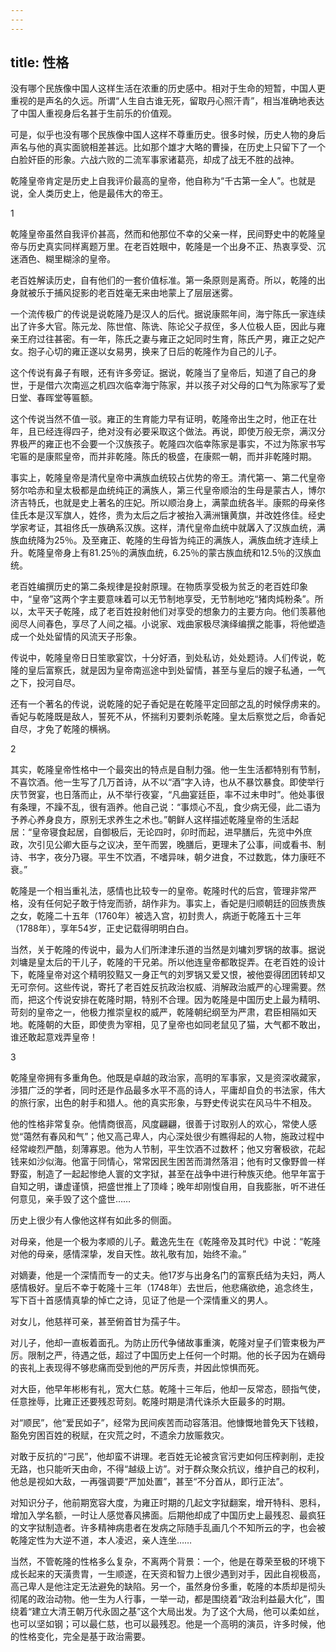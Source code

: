 ```yaml
---
---
---
```

title: 性格
---



没有哪个民族像中国人这样生活在浓重的历史感中。相对于生命的短暂，中国人更重视的是声名的久远。所谓“人生自古谁无死，留取丹心照汗青”，相当准确地表达了中国人重视身后名甚于生前乐的价值观。

可是，似乎也没有哪个民族像中国人这样不尊重历史。很多时候，历史人物的身后声名与他的真实面貌相差甚远。比如那个雄才大略的曹操，在历史上只留下了一个白脸奸臣的形象。六战六败的二流军事家诸葛亮，却成了战无不胜的战神。

乾隆皇帝肯定是历史上自我评价最高的皇帝，他自称为“千古第一全人”。也就是说，全人类历史上，他是最伟大的帝王。

1

乾隆皇帝虽然自我评价甚高，然而和他那位不幸的父亲一样，民间野史中的乾隆皇帝与历史真实同样离题万里。在老百姓眼中，乾隆是一个出身不正、热衷享受、沉迷酒色、糊里糊涂的皇帝。

老百姓解读历史，自有他们的一套价值标准。第一条原则是离奇。所以，乾隆的出身就被乐于捕风捉影的老百姓毫无来由地蒙上了层层迷雾。

一个流传极广的传说是说乾隆乃是汉人的后代。据说康熙年间，海宁陈氏一家连续出了许多大官。陈元龙、陈世倌、陈诜、陈论父子叔侄，多人位极人臣，因此与雍亲王府过往甚密。有一年，陈氏之妻与雍正之妃同时生育，陈氏产男，雍正之妃产女。抱子心切的雍正遂以女易男，换来了日后的乾隆作为自己的儿子。

这个传说有鼻子有眼，还有许多旁证。据说，乾隆当了皇帝后，知道了自己的身世，于是借六次南巡之机四次临幸海宁陈家，并以孩子对父母的口气为陈家写了爱日堂、春晖堂等匾额。

这个传说当然不值一驳。雍正的生育能力早有证明，乾隆帝出生之时，他正在壮年，且已经连得四子，绝对没有必要采取这个做法。再说，即使万般无奈，满汉分界极严的雍正也不会要一个汉族孩子。乾隆四次临幸陈家是事实，不过为陈家书写宅匾的是康熙皇帝，而并非乾隆。陈氏的极盛，在康熙一朝，而并非乾隆时期。

事实上，乾隆皇帝是清代皇帝中满族血统较占优势的帝王。清代第一、第二代皇帝努尔哈赤和皇太极都是血统纯正的满族人，第三代皇帝顺治的生母是蒙古人，博尔济吉特氏，也就是史上著名的庄妃。所以顺治身上，满蒙血统各半。康熙的母亲佟佳氏本是汉军旗人，姓佟，贵为太后之后才被抬入满洲镶黄旗，并改姓佟佳。经史学家考证，其祖佟氏一族确系汉族。这样，清代皇帝血统中就羼入了汉族血统，满族血统降为25％。及至雍正、乾隆的生母皆为纯正的满族人，满族血统才连续上升。乾隆皇帝身上有81.25％的满族血统，6.25％的蒙古族血统和12.5％的汉族血统。

老百姓编撰历史的第二条规律是投射原理。在物质享受极为贫乏的老百姓印象中，“皇帝”这两个字主要意味着可以无节制地享受，无节制地吃“猪肉炖粉条”。所以，太平天子乾隆，成了老百姓投射他们对享受的想象力的主要方向。他们羡慕他阅尽人间春色，享尽了人间之福。小说家、戏曲家极尽演绎编撰之能事，将他塑造成一个处处留情的风流天子形象。

传说中，乾隆皇帝日日笙歌宴饮，十分好酒，到处私访，处处题诗。人们传说，乾隆的皇后富察氏，就是因为皇帝南巡途中到处留情，甚至与皇后的嫂子私通，一气之下，投河自尽。

还有一个著名的传说，说乾隆的妃子香妃是在乾隆平定回部之乱的时候俘虏来的。香妃与乾隆既是敌人，誓死不从，怀揣利刃要刺杀乾隆。皇太后察觉之后，命香妃自尽，才免了乾隆的横祸。

2

其实，乾隆皇帝性格中一个最突出的特点是自制力强。他一生生活都特别有节制，不喜饮酒。他一生写了几万首诗，从不以“酒”字入诗，也从不暴饮暴食。即使举行庆节贺宴，也日落而止，从不举行夜宴，“凡曲宴廷臣，率不过未申时”。他处事很有条理，不躁不乱，很有涵养。他自己说：“事烦心不乱，食少病无侵，此二语为予养心养身良方，原别无求养生之术也。”朝鲜人这样描述乾隆皇帝的生活起居：“皇帝寝食起居，自御极后，无论四时，卯时而起，进早膳后，先览中外庶政，次引见公卿大臣与之议决，至午而罢，晚膳后，更理未了公事，间或看书、制诗、书字，夜分乃寝。平生不饮酒，不嗜异味，朝夕进食，不过数匙，体力康旺不衰。”

乾隆是一个相当重礼法，感情也比较专一的皇帝。乾隆时代的后宫，管理非常严格，没有任何妃子敢于恃宠而骄，胡作非为。事实上，香妃是归顺朝廷的回族贵族之女，乾隆二十五年（1760年）被选入宫，初封贵人，病逝于乾隆五十三年（1788年），享年54岁，正史记载得明明白白。

当然，关于乾隆的传说中，最为人们所津津乐道的当然是刘墉刘罗锅的故事。据说刘墉是皇太后的干儿子，乾隆的干兄弟。所以他连皇帝都敢捉弄。在老百姓的设计下，乾隆皇帝对这个精明狡黠又一身正气的刘罗锅又爱又恨，被他耍得团团转却又无可奈何。这些传说，寄托了老百姓反抗政治权威、消解政治威严的心理需要。然而，把这个传说安排在乾隆时期，特别不合理。因为乾隆是中国历史上最为精明、苛刻的皇帝之一，他极力推崇皇权的威严，乾隆朝纪纲至为严肃，君臣相隔如天地。乾隆朝的大臣，即使贵为宰相，见了皇帝也如同老鼠见了猫，大气都不敢出，谁还敢起意戏弄皇帝！

3

乾隆皇帝拥有多重角色。他既是卓越的政治家，高明的军事家，又是资深收藏家，涉猎广泛的学者，同时还是作品最多水平不高的诗人，平庸却自负的书法家，伟大的旅行家，出色的射手和猎人。他的真实形象，与野史传说实在风马牛不相及。

他的性格非常复杂。他情商很高，风度翩翩，很善于讨取别人的欢心，常使人感觉“蔼然有春风和气”；他又高己卑人，内心深处很少有瞧得起的人物，施政过程中经常峻烈严酷，刻薄寡恩。他为人节制，平生饮酒不过数杯；他又穷奢极欲，花起钱来如沙似海。他富于同情心，常常因民生困苦而潸然落泪；他有时又像野兽一样野蛮，制造了一起起惨绝人寰的文字狱，甚至在战争中进行种族灭绝。他早年富于自知之明，谦虚谨慎，把盛世推上了顶峰；晚年却刚愎自用，自我膨胀，听不进任何意见，亲手毁了这个盛世……

历史上很少有人像他这样有如此多的侧面。

对母亲，他是一个极为孝顺的儿子。戴逸先生在《乾隆帝及其时代》中说：“乾隆对他的母亲，感情深挚，发自天性。故礼敬有加，始终不渝。”

对嫡妻，他是一个深情而专一的丈夫。他17岁与出身名门的富察氏结为夫妇，两人感情极好。皇后不幸于乾隆十三年（1748年）去世后，他悲痛欲绝，追念终生，写下百十首感情真挚的悼亡之诗，见证了他是一个深情重义的男人。

对女儿，他慈祥可亲，甚至俯首甘为孺子牛。

对儿子，他却一直板着面孔。为防止历代争储故事重演，乾隆对皇子们管束极为严厉。限制之严，待遇之低，超过了中国历史上任何一个时期。他的长子因为在嫡母的丧礼上表现得不够悲痛而受到他的严厉斥责，并因此惊惧而死。

对大臣，他早年彬彬有礼，宽大仁慈。乾隆十三年后，他却一反常态，颐指气使，任意挫辱，比雍正还要残忍苛刻。乾隆时期是清代诛杀大臣最多的时期。

对“顺民”，他“爱民如子”，经常为民间疾苦而动容落泪。他慷慨地普免天下钱粮，豁免穷困百姓的税赋，在灾荒之时，不遗余力放赈救灾。

对敢于反抗的“刁民”，他却蛮不讲理。老百姓无论被贪官污吏如何压榨剥削，走投无路，也只能听天由命，不得“越级上访”。对于群众聚众抗议，维护自己的权利，他总是视如大敌，一再强调要“严加处置”，甚至“不分首从，即行正法”。

对知识分子，他前期宽容大度，为雍正时期的几起文字狱翻案，增开特科、恩科，增加入学名额，一时让人感觉春风拂面。后期他却成了中国历史上最残忍、最疯狂的文字狱制造者。许多精神病患者在发病之际随手乱画几个不知所云的字，也会被乾隆定性为大逆不道，本人凌迟，亲人连坐……

当然，不管乾隆的性格多么复杂，不离两个背景：一个，他是在尊荣至极的环境下成长起来的天潢贵胄，一生顺遂，在天资和智力上很少遇到对手，因此自视极高，高己卑人是他注定无法避免的缺陷。另一个，虽然身份多重，乾隆的本质却是彻头彻尾的政治动物。他一生为人行事，一举一动，都是围绕着“政治利益最大化”，围绕着“建立大清王朝万代永固之基”这个大局出发。为了这个大局，他可以柔如丝，也可以坚如钢；可以最仁慈，也可以最残忍。他是一个高明的演员，许多时候，他的性格变化，完全是基于政治需要。
